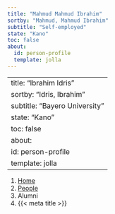 ```yaml
---
title: "Mahmud Mahmud Ibrahim"
sortby: "Mahmud, Mahmud Ibrahim"
subtitle: "Self-employed"
state: "Kano"
toc: false
about:
  id: person-profile
  template: jolla
---
```


---
title: "Ibrahim Idris"
sortby: "Idris, Ibrahim"
subtitle: "Bayero University"
state: "Kano"
toc: false
about:
  id: person-profile
  template: jolla
---

```{=html}
<nav aria-label="breadcrumb">
  <ol class="breadcrumb">
    <li class="breadcrumb-item"><a href="../../index.html">Home</a></li>
    <li class="breadcrumb-item"><a href="../../people.html">People</a></li>
    <li class="breadcrumb-item active">Alumni</li>
    <li class="breadcrumb-item active" aria-current="page">{{< meta title >}}</li>
  </ol>
</nav>
```

 <!-- :::{#person-profile}
## Semesters
#- Fall 2020, *Research Assistant*
- Spring 2021, *Research Assistant*

## Education

**University of Kansas** | Lawrence, KS, USA<br />
Psychology Major
::: -->



